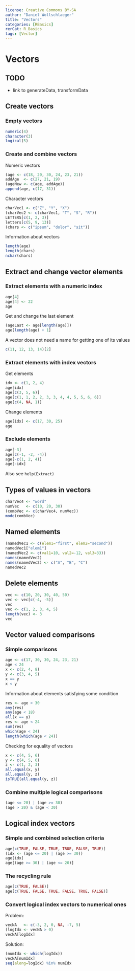---
license: Creative Commons BY-SA
author: "Daniel Wollschlaeger"
title: "Vectors"
categories: [RBasics]
rerCat: R_Basics
tags: [Vector]
---

Vectors
=========================

TODO
-------------------------

 - link to generateData, transformData

Create vectors
-------------------------

### Empty vectors

```{r}
numeric(4)
character(3)
logical(5)
```

### Create and combine vectors

Numeric vectors

```{r}
(age <- c(18, 20, 30, 24, 23, 21))
addAge  <- c(27, 21, 19)
(ageNew <- c(age, addAge))
append(age, c(17, 31))
```

Character vectors

```{r}
charVec1 <- c("Z", "Y", "X")
(charVec2 <- c(charVec1, "T", "S", "R"))
LETTERS[c(1, 2, 3)]
letters[c(5, 9, 13)]
(chars <- c("ipsum", "dolor", "sit"))
```

Information about vectors

```{r}
length(age)
length(chars)
nchar(chars)
```

Extract and change vector elements
-------------------------

### Extract elements with a numeric index

```{r}
age[4]
age[4] <- 22
age
```

Get and change the last element

```{r}
(ageLast <- age[length(age)])
age[length(age) + 1]
```

A vector does not need a name for getting one of its values

```{r}
c(11, 12, 13, 14)[2]
```

### Extract elements with index vectors

Get elements

```{r}
idx <- c(1, 2, 4)
age[idx]
age[c(3, 5, 6)]
age[c(1, 1, 2, 2, 3, 3, 4, 4, 5, 5, 6, 6)]
age[c(4, NA, 1)]
```

Change elements

```{r}
age[idx] <- c(17, 30, 25)
age
```

### Exclude elements

```{r}
age[-3]
age[c(-1, -2, -4)]
age[-c(1, 2, 4)]
age[-idx]
```

Also see `help(Extract)`

Types of values in vectors
-------------------------

```{r}
charVec4 <- "word"
numVec   <- c(10, 20, 30)
(combVec <- c(charVec4, numVec))
mode(combVec)
```

Named elements
-------------------------

```{r}
(namedVec1 <- c(elem1="first", elem2="second"))
namedVec1["elem1"]
(namedVec2 <- c(val1=10, val2=-12, val3=33))
names(namedVec2)
names(namedVec2) <- c("A", "B", "C")
namedVec2
```

Delete elements
-------------------------

```{r}
vec <- c(10, 20, 30, 40, 50)
vec <- vec[c(-4, -5)]
vec
vec <- c(1, 2, 3, 4, 5)
length(vec) <- 3
vec
```

Vector valued comparisons
-------------------------

### Simple comparisons

```{r}
age <- c(17, 30, 30, 24, 23, 21)
age < 24
x <- c(2, 4, 8)
y <- c(3, 4, 5)
x == y
x < y
```

Information about elements satisfying some condition

```{r}
res <- age > 30
any(res)
any(age < 18)
all(x == y)
res <- age < 24
sum(res)
which(age < 24)
length(which(age < 24))
```

Checking for equality of vectors

```{r}
x <- c(4, 5, 6)
y <- c(4, 5, 6)
z <- c(1, 2, 3)
all.equal(x, y)
all.equal(y, z)
isTRUE(all.equal(y, z))
```

### Combine multiple logical comparisons

```{r}
(age <= 20) | (age >= 30)
(age > 20) & (age < 30)
```

Logical index vectors
-------------------------

### Simple and combined selection criteria

```{r}
age[c(TRUE, FALSE, TRUE, TRUE, FALSE, TRUE)]
(idx <- (age <= 20) | (age >= 30))
age[idx]
age[(age >= 30) | (age <= 20)]
```

### The recycling rule

```{r}
age[c(TRUE, FALSE)]
age[c(TRUE, FALSE, TRUE, FALSE, TRUE, FALSE)]
```

### Convert logical index vectors to numerical ones

Problem:

```{r}
vecNA   <- c(-3, 2, 0, NA, -7, 5)
(logIdx <- vecNA > 0)
vecNA[logIdx]
```

Solution:

```{r}
(numIdx <- which(logIdx))
vecNA[numIdx]
seq(along=logIdx) %in% numIdx
```
